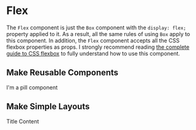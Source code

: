 
<Meta title="Shared/Layout/Flex" component={Flex} />

# Flex

The `Flex` component is just the `Box` component with the `display: flex;` property applied to it.
As a result, all the same rules of using `Box` apply to this component.
In addition, the `Flex` component accepts all the CSS flexbox properties as props.
I strongly recommend reading [the complete guide to CSS flexbox](https://css-tricks.com/snippets/css/a-guide-to-flexbox/) to fully understand how to use this component.

## Make Reusable Components

<Canvas withSource={SourceState.OPEN}>
  <Story name="Reusable Component">
    <Flex inline={true} padding={3} borderRadius={5} bg="accent1" textColor="accentText">
      I&apos;m a pill component
    </Flex>
  </Story>
</Canvas>

## Make Simple Layouts

<Canvas withSource={SourceState.OPEN}>
  <Story name="Simple Layout">
    <Flex padding={4} bg="background2" flexDirection="column">
      <FlexItem alignSelf="center" padding={3}>
        Title
      </FlexItem>
      <Flex padding={3} bg="background3">
        Content
      </Flex>
    </Flex>
  </Story>
</Canvas>
